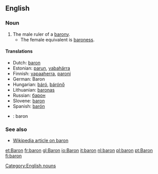 ==English==

===Noun===
{{en-noun-reg}}

#The male ruler of a [[barony]].
#*The female equivalent is [[baroness]].

====Translations====
*Dutch: [[baron]] {{m}}
*Estonian: [[parun]], [[vabahärra]]
*Finnish: [[vapaaherra]], [[paroni]]
*German: Baron {{m}}
*Hungarian: [[báró]], [[bárónő]]
*Lithuanian: [[baronas]] {{m}}
*Russian: [[барон]]
*Slovene: [[baron]] {{m}}
*Spanish: [[barón]] {{m}}
*{{sv}}: baron {{c}}

===See also===
*[[w:baron|Wikipedia article on baron]]

[[Category:English nouns]]

[[et:Baron]]
[[fr:baron]]
[[gl:Baron]]
[[io:Baron]]
[[it:baron]]
[[nl:baron]]
[[pl:baron]]
[[pt:Baron]]
[[fi:baron]]
